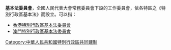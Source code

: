 '''基本法委員會'''，全國人民代表大會常務委員會下設的工作委員會，依各特區之《特別行政區基本法》而設立。可以指：
*[[香港特別行政區基本法委員會|香港特別行政區基本法委員會]]
*[[澳門特別行政區基本法委員會|澳門特別行政區基本法委員會]]
{{disambig|Cat=組織機構消歧義}}
[[Category:中華人民共和國特別行政區共同建制|Category:中華人民共和國特別行政區共同建制]]